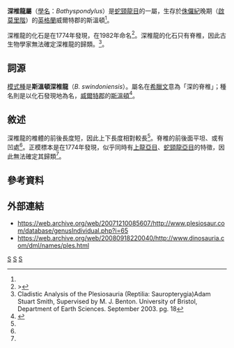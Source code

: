 {{Automatic taxobox
| taxon = Bathyspondylus
| authority = Delair, 1982
| fossil_range = {{fossilrange|启莫里阶}}<small>[[侏儸紀|侏儸紀]]晚期</small>
| type_species = '''斯溫頓深椎龍<br>''Bathyspondylus swindoniensis''''' 
| type_species_authority = (Delair 1982)
}}

'''深椎龍屬'''（[[學名|學名]]：''Bathyspondylus''）是[[蛇頸龍目|蛇頸龍目]]的一屬，生存於[[侏儸紀|侏儸紀]]晚期（[[啟莫里階|啟莫里階]]）的[[英格蘭|英格蘭]]威爾特郡的斯溫頓<ref name= dinosauria/>。

深椎龍的化石是在1774年發現，在1982年命名<ref name=dinosauria>>{{cite web| url= http://www.dinosauria.com/dml/names/ples.html| title= dinosauria.com entry on ''Bathyspondylus''| accessdate= 2008-09-22| archiveurl= https://web.archive.org/web/20080918220040/http://www.dinosauria.com/dml/names/ples.html| archivedate= 2008年9月18日| deadurl= yes}}</ref>。深椎龍的化石只有脊椎，因此古生物學家無法確定深椎龍的歸類。<ref name= smith2003>Cladistic Analysis of the Plesiosauria (Reptilia: Sauropterygia)Adam Stuart Smith, Supervised by M. J. Benton. University of Bristol, Department of Earth Sciences. September 2003. pg. 18</ref>。

==詞源==
[[模式種|模式種]]是'''斯溫頓深椎龍'''（''B. swindoniensis''）。屬名在[[希臘文|希臘文]]意為「深的脊椎」；種名則是以化石發現地為名，[[威爾特郡|威爾特郡]]的[[斯溫頓|斯溫頓]]<ref name=plesiosauria>{{cite web|url=http://www.plesiosaur.com/database/genusIndividual.php?i=65|title=plesiosaur.com entry on ''Bathyspondylus''|accessdate=2008-09-18|deadurl=yes|archiveurl=https://web.archive.org/web/20071210085607/http://www.plesiosaur.com/database/genusIndividual.php?i=65|archivedate=2007-12-10}}</ref>。

==敘述==
深椎龍的椎體的前後長度短，因此上下長度相對較長<ref name = dinosauria/>。脊椎的前後面平坦、或有凹處<ref name = dinosauria/>。正模標本是在1774年發現，似乎同時有[[上龍亞目|上龍亞目]]、[[蛇頸龍亞目|蛇頸龍亞目]]的特徵，因此無法確定其歸類<ref name= dinosauria/>。

==參考資料==
{{Reflist}}

==外部連結==
* https://web.archive.org/web/20071210085607/http://www.plesiosaur.com/database/genusIndividual.php?i=65
* https://web.archive.org/web/20080918220040/http://www.dinosauria.com/dml/names/ples.html
{{Taxonbar|from=Q4120085}}

[[Category:蛇頸龍目|S]]
[[Category:侏羅紀爬行動物|S]]
[[Category:1982年描述的分类群|S]]


{{Paleo-reptile-stub}}